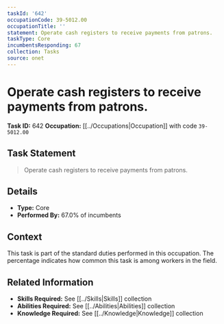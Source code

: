 ```yaml
---
taskId: '642'
occupationCode: 39-5012.00
occupationTitle: ''
statement: Operate cash registers to receive payments from patrons.
taskType: Core
incumbentsResponding: 67
collection: Tasks
source: onet
---
```

# Operate cash registers to receive payments from patrons.

**Task ID:** 642
**Occupation:** [[../Occupations|Occupation]] with code `39-5012.00`

## Task Statement

> Operate cash registers to receive payments from patrons.

## Details

- **Type:** Core
- **Performed By:** 67.0% of incumbents

## Context

This task is part of the standard duties performed in this occupation. The percentage indicates how common this task is among workers in the field.

## Related Information

- **Skills Required:** See [[../Skills|Skills]] collection
- **Abilities Required:** See [[../Abilities|Abilities]] collection
- **Knowledge Required:** See [[../Knowledge|Knowledge]] collection
